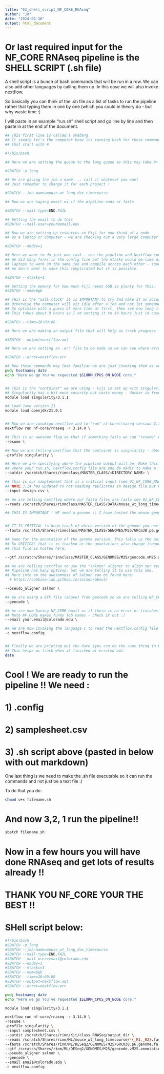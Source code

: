 ```yaml
---
title: "03_shell_script_NF_CORE_RNAseq"
author: "JR"
date: "2024-02-16"
output: html_document
---
```



# Or last required input for the NF_CORE RNAseq pipeline is the SHELL SCRIPT (.sh file)
A shell script is a bunch of bash commands that will be run in a row. We can also add other
languages by calling them up. In this case we will also invoke nextflow.

So basically you can think of the .sh file as a list of tasks to run the pipeline rather
that typing them in one by one (which you could in theory do - but why waste time :)

I will paste in an example "run.sh" shell script and go line by line and then paste in at 
the end of the document.

```bash
## This first line is called a shebang 
## It simply let's the computer know its running bash for these commands
## that start with #

#!/bin/bash

## Here we are setting the queue to the long queue as this may take 8+ hours

#SBATCH -p long

## We are giving the job a name ... call it whatever you want
## Just remember to change it for each project !

#SBATCH --job-name=mouse_wt_long_dox_timecourse

## Now we are saying email us if the pipeline ends or fails

#SBATCH --mail-type=END,FAIL

## Setting the email to do this
#SBATCH --mail-user=your@email.edu 

## Now we are setting up resources on Fiji for now think of a node
## as a laptop or computer - we are checking out a very large computer :)

#SBATCH --nodes=1

## Here we want to do just one task - run the pipeline and Nextflow commands below 
## We did many forks in the config file but the ntasks would be like asking two
## laptops to work on the same job and compile across each other - sounds complicated
## We don't want to make this complicated but it is possible.

#SBATCH --ntasks=1

## Setting the memory for how much Fiji needs 6GB is plenty for this.
#SBATCH --mem=6gb

## THis is the "wall clock" it is IMPORTANT to try and make it as accurate as possible!
## Otherwise the computer will sit idle after a job and not let someone else use it.
## So optimize with a guess of more time at first, then see how long it took to run and optimize.
## THis takes about 8 hours so I am setting it to 10 hours just in case

#SBATCH --time=10:00:00

## Here we are making an output file that will help us track progress - otherwise we would be blind !

#SBATCH --output=nextflow.out

## Here we are setting an .err file to be made so we can see where errors occured (and they do often :)

#SBATCH --error=nextflow.err

## Now these commands may look familiar we are just invoking them as we would type in one by one on the terminal.
pwd; hostname; date
echo "Here we go You've requested $SLURM_CPUS_ON_NODE core."


## This is the "container" we are using - Fiji is set up with singularity - you may also use docker.
## Singularity has a bit more security but costs money - docker is free but less secure.
module load singularity/3.1.1

## Load Java version 21
module load openjdk/21.0.1


## Now we are invokign nextflow and to "run" nf-core/rnaseq version 3.14.0
nextflow run nf-core/rnaseq -r 3.14.0 \

## This is an awesome flag so that if something fails we can "resume" where it left off !!
-resume \

## Now we are telling nextflow that the container is singularity - above we invoked in on fiji
-profile singularity \

## Here we are specifying where the pipeline output will be. Make this a specifc folder
## where your run.sh, nextflow.config file are and do mkdir to make a folder then specify the path
--outdir /scratch/Shares/rinnclass/MASTER_CLASS/<DIRECTORY NAME> \

## This is our samplesheet that is a critical input (see 01_NF_CORE_RNAseq_samplesheet.Rmd for more info)
## NOTE 3.14 has updated to not needing replicates in design file but worked fine
--input design.csv \

## We are telling nextflow where our fastq files are (aslo see 01_NF_CORE_RNAseq...Rmd for more)
--reads /scratch/Shares/rinnclass/MASTER_CLASS/DATA/mouse_wt_long_timecourse/*{_R1,_R2}.fastq.gz \

## THIS IS IMPORTANT ! WE need a genome :) I have hosted the mouse genome version we are using here:


## IT IS CRITICAL to keep track of which version of the genome you use - there are many!
--fasta /scratch/Shares/rinnclass/MASTER_CLASS/GENOMES/M25/GRCm38.p6.genome.fa \

## Same for the annotation of the genome version. This tells us the position of all the genes in the genome.
## So CRITICAL that it is tracked as the annotations also change frequently.
## This file is hosted here:

--gtf /scratch/Shares/rinnclass/MASTER_CLASS/GENOMES/M25/gencode.vM25.annotation.gtf \

## We are telling nextflow to use the "salmon" aligner to align our reads. The NF_CORE RNAseq 
## Pipeline has many options, but we are telling it to use this one.
## More info on the awesomness of Salmon can be found here:
  # https://combine-lab.github.io/salmon/about/

--pseudo_aligner salmon \

## We are using a GTF file (above) from gencode so we are telling NF_CORE.
--gencode \

## We are now having NF_CORE email us if there is an error or finishes.
## Note NF_CORE makes funny job names - check it out :)
--email your.email@colorado.edu \

## We are now invoking the language C to read the nextflow.config file
-c nextflow.config


## Finally we are printing out the date (you can do the same thing in bash terminal)
## This helps us track when it finished or errored out.
date

```


# Cool ! We are ready to run the pipeline !! We need :

# 1) .config
# 2) samplesheet.csv
# 3) .sh script above (pasted in below with out markdown)

One last thing is we need to make the .sh file executable so it can run the commands
and not just be a text file :)

To do that you do:
```bash
chmod u+x filename.sh

```

# And now 3,2, 1 run the pipeline!!
```bash

sbatch filename.sh

```

# Now in a few hours you will have done RNAseq and get lots of results already !!
# THANK YOU NF_CORE YOUR THE BEST !!

# SHell script below:

```bash

#!/bin/bash
#SBATCH -p long
#SBATCH --job-name=mouse_wt_long_dox_timecourse
#SBATCH --mail-type=END,FAIL
#SBATCH --mail-user=email@colorado.edu
#SBATCH --nodes=1
#SBATCH --ntasks=1
#SBATCH --mem=6gb
#SBATCH --time=10:00:00
#SBATCH --output=nextflow.out
#SBATCH --error=nextflow.err

pwd; hostname; date
echo "Here we go You've requested $SLURM_CPUS_ON_NODE core."

module load singularity/3.1.1

nextflow run nf-core/rnaseq -r 3.14.0 \
-resume \
-profile singularity \
--input samplesheet.csv \
--outdir /scratch/Shares/rinn/Kit/class_RNASeq/output_dir \
--reads /scratch/Shares/rinn/ML/mouse_wt_long_timecourse/*{_R1,_R2}.fastq.gz \
--fasta /scratch/Shares/rinn/ML/DESeq2/GENOMES/M25/GRCm38.p6.genome.fa \
--gtf /scratch/Shares/rinn/ML/DESeq2/GENOMES/M25/gencode.vM25.annotation.gtf \
--pseudo_aligner salmon \
--gencode \
--email emai1@colorado.edu \
-c nextflow.config



```

